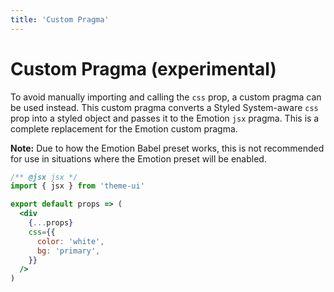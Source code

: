 ```yaml
---
title: 'Custom Pragma'
---
```




# Custom Pragma (experimental)

To avoid manually importing and calling the `css` prop, a custom pragma can be used instead.
This custom pragma converts a Styled System-aware `css` prop into a styled object and passes it to the Emotion `jsx` pragma.
This is a complete replacement for the Emotion custom pragma.

**Note:** Due to how the Emotion Babel preset works, this is not recommended for use in situations where the Emotion preset will be enabled.

```jsx
/** @jsx jsx */
import { jsx } from 'theme-ui'

export default props => (
  <div
    {...props}
    css={{
      color: 'white',
      bg: 'primary',
    }}
  />
)
```
